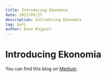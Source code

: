 ```yaml
---
title: Introducing Ekonomia
date: 2022/05/27
description: Introducing Ekonomia
tag: DeFi
author: Dave Kajpust
---
```


# Introducing Ekonomia

You can find this blog on [Medium](https://medium.com/photonfinance/introducing-ekonomia-6f9243e58b1e).